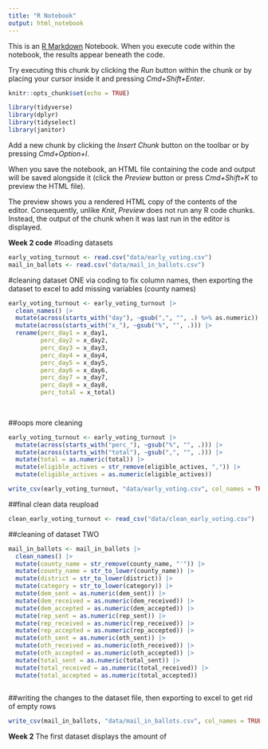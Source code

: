 ```yaml
---
title: "R Notebook"
output: html_notebook
---
```


This is an [R Markdown](http://rmarkdown.rstudio.com) Notebook. When you execute code within the notebook, the results appear beneath the code. 

Try executing this chunk by clicking the *Run* button within the chunk or by placing your cursor inside it and pressing *Cmd+Shift+Enter*. 


```r
knitr::opts_chunk$set(echo = TRUE)
```

```r
library(tidyverse)
library(dplyr)
library(tidyselect)
library(janitor)
```

Add a new chunk by clicking the *Insert Chunk* button on the toolbar or by pressing *Cmd+Option+I*.

When you save the notebook, an HTML file containing the code and output will be saved alongside it (click the *Preview* button or press *Cmd+Shift+K* to preview the HTML file). 

The preview shows you a rendered HTML copy of the contents of the editor. Consequently, unlike *Knit*, *Preview* does not run any R code chunks. Instead, the output of the chunk when it was last run in the editor is displayed.

**Week 2 code**
#loading datasets
```r
early_voting_turnout <- read.csv("data/early_voting.csv")
mail_in_ballots <- read.csv("data/mail_in_ballots.csv")
```

#cleaning dataset ONE via coding to fix column names, then exporting the dataset to excel to add missing variables (county names)
```r
early_voting_turnout <- early_voting_turnout |>
  clean_names() |>
  mutate(across(starts_with("day"), ~gsub(",", "", .) %>% as.numeric)) |>
  mutate(across(starts_with("x_"), ~gsub("%", "", .))) |>
  rename(perc_day1 = x_day1,
         perc_day2 = x_day2,
         perc_day3 = x_day3,
         perc_day4 = x_day4,
         perc_day5 = x_day5,
         perc_day6 = x_day6,
         perc_day7 = x_day7,
         perc_day8 = x_day8,
         perc_total = x_total)
  
 
```

##oops more cleaning
```r

early_voting_turnout <- early_voting_turnout |>
  mutate(across(starts_with("perc_"), ~gsub("%", "", .))) |>
  mutate(across(starts_with("total"), ~gsub(",", "", .))) |>
  mutate(total = as.numeric(total)) |>
  mutate(eligible_actives = str_remove(eligible_actives, ",")) |>
  mutate(eligible_actives = as.numeric(eligible_actives))

```

```r

write_csv(early_voting_turnout, "data/early_voting.csv", col_names = TRUE)

```

##final clean data reupload
```r

clean_early_voting_turnout <- read_csv("data/clean_early_voting.csv")

```

##cleaning of dataset TWO
```r

mail_in_ballots <- mail_in_ballots |>
  clean_names() |>
  mutate(county_name = str_remove(county_name, "'")) |>
  mutate(county_name = str_to_lower(county_name)) |>
  mutate(district = str_to_lower(district)) |>
  mutate(category = str_to_lower(category)) |>
  mutate(dem_sent = as.numeric(dem_sent)) |>
  mutate(dem_received = as.numeric(dem_received)) |>
  mutate(dem_accepted = as.numeric(dem_accepted)) |>
  mutate(rep_sent = as.numeric(rep_sent)) |>
  mutate(rep_received = as.numeric(rep_received)) |>
  mutate(rep_accepted = as.numeric(rep_accepted)) |>
  mutate(oth_sent = as.numeric(oth_sent)) |>
  mutate(oth_received = as.numeric(oth_received)) |>
  mutate(oth_accepted = as.numeric(oth_accepted)) |>
  mutate(total_sent = as.numeric(total_sent)) |>
  mutate(total_received = as.numeric(total_received)) |>
  mutate(total_accepted = as.numeric(total_accepted))
  

```

##writing the changes to the dataset file, then exporting to excel to get rid of empty rows
```r

write_csv(mail_in_ballots, "data/mail_in_ballots.csv", col_names = TRUE)

```


**Week 2**
The first dataset displays the amount of 

